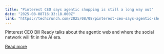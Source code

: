 ```yaml
---
title: "Pinterest CEO says agentic shopping is still a long way out"
date: "2025-08-08T16:33:18.000Z"
link: "https://techcrunch.com/2025/08/08/pinterest-ceo-says-agentic-shopping-is-still-a-long-way-out/"
---
```


Pinterest CEO Bill Ready talks about the agentic web and where the social network will fit in the AI era. 

[Read more](https://techcrunch.com/2025/08/08/pinterest-ceo-says-agentic-shopping-is-still-a-long-way-out/)
